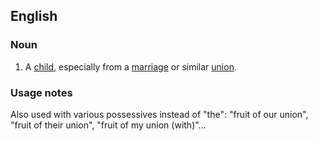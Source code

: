 ==English==

===Noun===
{{en-noun|sg=[[fruit]] of the [[union]]|-}}

# {{idiom|chiefly|literary}} A [[child]], especially from a [[marriage]] or similar [[union]].

===Usage notes===
Also used with various possessives instead of "the": "fruit of our union", "fruit of their union", "fruit of my union (with)"...
